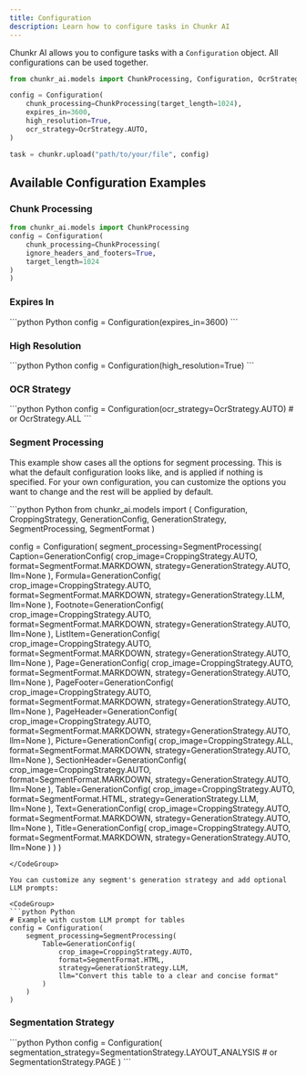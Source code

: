 ```yaml
---
title: Configuration
description: Learn how to configure tasks in Chunkr AI
---
```


Chunkr AI allows you to configure tasks with a `Configuration` object. All configurations can be used together.

<CodeGroup> 

```python Python
from chunkr_ai.models import ChunkProcessing, Configuration, OcrStrategy

config = Configuration(
    chunk_processing=ChunkProcessing(target_length=1024),
    expires_in=3600,
    high_resolution=True,
    ocr_strategy=OcrStrategy.AUTO,
)

task = chunkr.upload("path/to/your/file", config)
```
</CodeGroup>

## Available Configuration Examples

### Chunk Processing
<CodeGroup> 

```python Python
from chunkr_ai.models import ChunkProcessing
config = Configuration(
    chunk_processing=ChunkProcessing(
    ignore_headers_and_footers=True,
    target_length=1024
)
)
```
</CodeGroup>

### Expires In

<CodeGroup> 
```python Python
config = Configuration(expires_in=3600)
```
</CodeGroup>

### High Resolution

<CodeGroup> 
```python Python
config = Configuration(high_resolution=True)
```
</CodeGroup>

### OCR Strategy

<CodeGroup> 
```python Python
config = Configuration(ocr_strategy=OcrStrategy.AUTO) # or OcrStrategy.ALL
```
</CodeGroup>

### Segment Processing

This example show cases all the options for segment processing. This is what the default configuration looks like, and is applied if nothing is specified.
For your own configuration, you can customize the options you want to change and the rest will be applied by default.

<CodeGroup> 
```python Python
from chunkr_ai.models import (
    Configuration, 
    CroppingStrategy, 
    GenerationConfig, 
    GenerationStrategy, 
    SegmentProcessing,
    SegmentFormat
  )
  
  config = Configuration(
      segment_processing=SegmentProcessing(
          Caption=GenerationConfig(
              crop_image=CroppingStrategy.AUTO,
              format=SegmentFormat.MARKDOWN,
              strategy=GenerationStrategy.AUTO,
              llm=None
          ),
          Formula=GenerationConfig(
              crop_image=CroppingStrategy.AUTO,
              format=SegmentFormat.MARKDOWN,
              strategy=GenerationStrategy.LLM,
              llm=None
          ),
          Footnote=GenerationConfig(
              crop_image=CroppingStrategy.AUTO,
              format=SegmentFormat.MARKDOWN,
              strategy=GenerationStrategy.AUTO,
              llm=None
          ),
          ListItem=GenerationConfig(
              crop_image=CroppingStrategy.AUTO,
              format=SegmentFormat.MARKDOWN,
              strategy=GenerationStrategy.AUTO,
              llm=None
          ),
          Page=GenerationConfig(
              crop_image=CroppingStrategy.AUTO,
              format=SegmentFormat.MARKDOWN,
              strategy=GenerationStrategy.AUTO,
              llm=None
          ),
          PageFooter=GenerationConfig(
              crop_image=CroppingStrategy.AUTO,
              format=SegmentFormat.MARKDOWN,
              strategy=GenerationStrategy.AUTO,
              llm=None
          ),
          PageHeader=GenerationConfig(
              crop_image=CroppingStrategy.AUTO,
              format=SegmentFormat.MARKDOWN,
              strategy=GenerationStrategy.AUTO,
              llm=None
          ),
          Picture=GenerationConfig(
              crop_image=CroppingStrategy.ALL, 
              format=SegmentFormat.MARKDOWN,
              strategy=GenerationStrategy.AUTO,
              llm=None
          ),
          SectionHeader=GenerationConfig(
              crop_image=CroppingStrategy.AUTO,
              format=SegmentFormat.MARKDOWN,
              strategy=GenerationStrategy.AUTO,
              llm=None
          ),
          Table=GenerationConfig(
              crop_image=CroppingStrategy.AUTO,
              format=SegmentFormat.HTML,
              strategy=GenerationStrategy.LLM,
              llm=None
          ),
          Text=GenerationConfig(
              crop_image=CroppingStrategy.AUTO,
              format=SegmentFormat.MARKDOWN,
              strategy=GenerationStrategy.AUTO,
              llm=None
          ),
          Title=GenerationConfig(
              crop_image=CroppingStrategy.AUTO,
              format=SegmentFormat.MARKDOWN,
              strategy=GenerationStrategy.AUTO,
              llm=None
          )
      )
  )
  ```
</CodeGroup>

You can customize any segment's generation strategy and add optional LLM prompts:

<CodeGroup> 
```python Python
# Example with custom LLM prompt for tables
  config = Configuration(
      segment_processing=SegmentProcessing(
          Table=GenerationConfig(
              crop_image=CroppingStrategy.AUTO,
              format=SegmentFormat.HTML,
              strategy=GenerationStrategy.LLM,
              llm="Convert this table to a clear and concise format"
          )
      )
  )
```
</CodeGroup>

### Segmentation Strategy

<CodeGroup> 
```python Python
config = Configuration(
    segmentation_strategy=SegmentationStrategy.LAYOUT_ANALYSIS # or SegmentationStrategy.PAGE
)
```
</CodeGroup>
